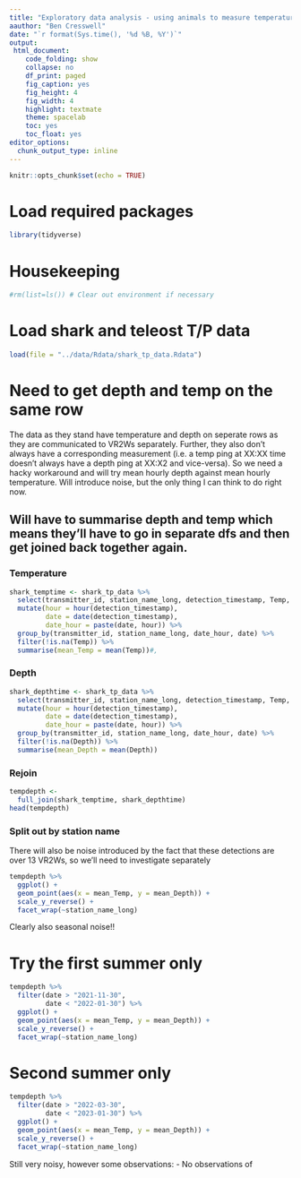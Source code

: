 ```yaml
---
title: "Exploratory data analysis - using animals to measure temperature vs depth"
aauthor: "Ben Cresswell"
date: "`r format(Sys.time(), '%d %B, %Y')`"
output: 
 html_document:
    code_folding: show
    collapse: no
    df_print: paged
    fig_caption: yes
    fig_height: 4
    fig_width: 4
    highlight: textmate
    theme: spacelab
    toc: yes
    toc_float: yes
editor_options: 
  chunk_output_type: inline
---
```


```r
knitr::opts_chunk$set(echo = TRUE)
```

# Load required packages
```r
library(tidyverse)
```

# Housekeeping
```r
#rm(list=ls()) # Clear out environment if necessary
```

# Load shark and teleost T/P data
```r
load(file = "../data/Rdata/shark_tp_data.Rdata")
```

# Need to get depth and temp on the same row
The data as they stand have temperature and depth on seperate rows as they are communicated to VR2Ws separately. Further, they also don't always have a corresponding measurement (i.e. a temp ping at XX:XX time doesn't always have a depth ping at XX:X2 and vice-versa). So we need a hacky workaround and will try mean hourly depth against mean hourly temperature. Will introduce noise, but the only thing I can think to do right now.

## Will have to summarise depth and temp which means they'll have to go in separate dfs and then get joined back together again.

### Temperature
```r
shark_temptime <- shark_tp_data %>% 
  select(transmitter_id, station_name_long, detection_timestamp, Temp, Depth) %>% 
  mutate(hour = hour(detection_timestamp),
         date = date(detection_timestamp),
         date_hour = paste(date, hour)) %>% 
  group_by(transmitter_id, station_name_long, date_hour, date) %>% 
  filter(!is.na(Temp)) %>% 
  summarise(mean_Temp = mean(Temp))#,
```

### Depth
```r
shark_depthtime <- shark_tp_data %>% 
  select(transmitter_id, station_name_long, detection_timestamp, Temp, Depth) %>% 
  mutate(hour = hour(detection_timestamp),
         date = date(detection_timestamp),
         date_hour = paste(date, hour)) %>% 
  group_by(transmitter_id, station_name_long, date_hour, date) %>% 
  filter(!is.na(Depth)) %>% 
  summarise(mean_Depth = mean(Depth))
```

### Rejoin
```r
tempdepth <- 
  full_join(shark_temptime, shark_depthtime)
head(tempdepth)
```

### Split out by station name
There will also be noise introduced by the fact that these detections are over 13 VR2Ws, so we'll need to investigate separately
```r
tempdepth %>% 
  ggplot() +
  geom_point(aes(x = mean_Temp, y = mean_Depth)) +
  scale_y_reverse() +
  facet_wrap(~station_name_long)
```
Clearly also seasonal noise!!


# Try the first summer only
```r
tempdepth %>% 
  filter(date > "2021-11-30",
         date < "2022-01-30") %>% 
  ggplot() +
  geom_point(aes(x = mean_Temp, y = mean_Depth)) +
  scale_y_reverse() +
  facet_wrap(~station_name_long)
```

# Second summer only
```r
tempdepth %>% 
  filter(date > "2022-03-30",
         date < "2023-01-30") %>% 
  ggplot() +
  geom_point(aes(x = mean_Temp, y = mean_Depth)) +
  scale_y_reverse() +
  facet_wrap(~station_name_long)
```


Still very noisy, however some observations:
- No observations of 



